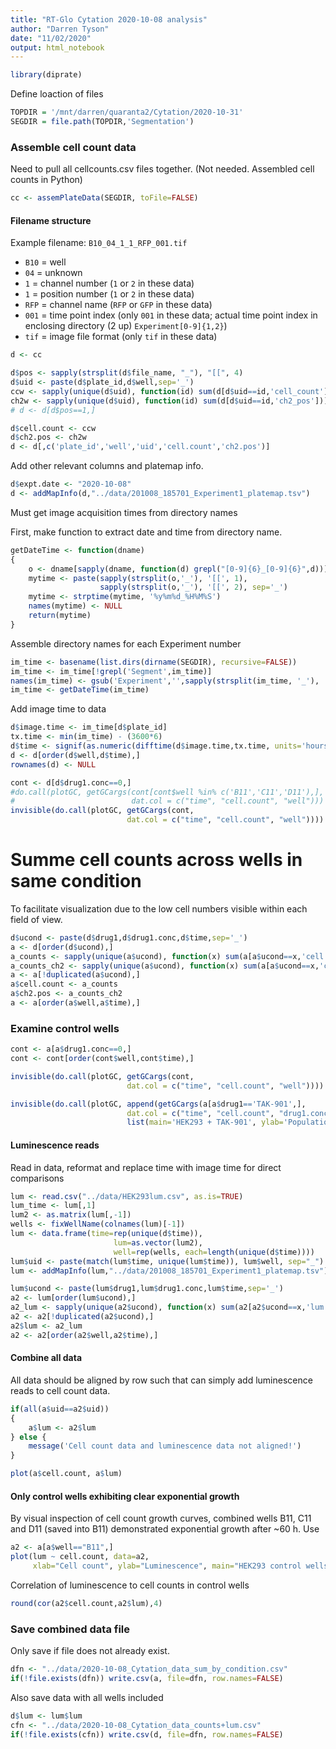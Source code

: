 ```yaml
---
title: "RT-Glo Cytation 2020-10-08 analysis"
author: "Darren Tyson"
date: "11/02/2020"
output: html_notebook
---
```


```r
library(diprate)
```

Define loaction of files
```r
TOPDIR = '/mnt/darren/quaranta2/Cytation/2020-10-31'
SEGDIR = file.path(TOPDIR,'Segmentation')
```

### Assemble cell count data
Need to pull all cellcounts.csv files together. 
(Not needed. Assembled cell counts in Python)

```r
cc <- assemPlateData(SEGDIR, toFile=FALSE)
```
#### Filename structure
Example filename: `B10_04_1_1_RFP_001.tif`  

* `B10` = well  
* `04` = unknown  
* `1` = channel number (`1` or `2` in these data)  
* `1` = position number (`1` or `2` in these data)  
* `RFP` = channel name (`RFP` or `GFP` in these data)  
* `001` = time point index (only `001` in these data; actual time point index in enclosing directory (2 up) `Experiment[0-9]{1,2}`)  
* `tif` = image file format (only `tif` in these data)  


```r
d <- cc

```

```r
d$pos <- sapply(strsplit(d$file_name, "_"), "[[", 4)
d$uid <- paste(d$plate_id,d$well,sep='_')
ccw <- sapply(unique(d$uid), function(id) sum(d[d$uid==id,'cell_count']))
ch2w <- sapply(unique(d$uid), function(id) sum(d[d$uid==id,'ch2_pos']))
# d <- d[d$pos==1,]

```

```r
d$cell.count <- ccw
d$ch2.pos <- ch2w
d <- d[,c('plate_id','well','uid','cell.count','ch2.pos')]
```

Add other relevant columns and platemap info.
```r
d$expt.date <- "2020-10-08"
d <- addMapInfo(d,"../data/201008_185701_Experiment1_platemap.tsv")
```

Must get image acquisition times from directory names

First, make function to extract date and time from directory name.
```r
getDateTime <- function(dname)
{
    o <- dname[sapply(dname, function(d) grepl("[0-9]{6}_[0-9]{6}",d))]
    mytime <- paste(sapply(strsplit(o,'_'), '[[', 1), 
                    sapply(strsplit(o,'_'), '[[', 2), sep='_')
    mytime <- strptime(mytime, '%y%m%d_%H%M%S')
    names(mytime) <- NULL
    return(mytime)
}
```
Assemble directory names for each Experiment number

```r
im_time <- basename(list.dirs(dirname(SEGDIR), recursive=FALSE))
im_time <- im_time[!grepl('Segment',im_time)]
names(im_time) <- gsub('Experiment','',sapply(strsplit(im_time, '_'), '[[', 3))
im_time <- getDateTime(im_time)
```

Add image time to data
```r
d$image.time <- im_time[d$plate_id]
tx.time <- min(im_time) - (3600*6)
d$time <- signif(as.numeric(difftime(d$image.time,tx.time, units='hours')),4)
d <- d[order(d$well,d$time),]
rownames(d) <- NULL
```

```r
cont <- d[d$drug1.conc==0,]
#do.call(plotGC, getGCargs(cont[cont$well %in% c('B11','C11','D11'),], 
#                          dat.col = c("time", "cell.count", "well")))
invisible(do.call(plotGC, getGCargs(cont, 
                          dat.col = c("time", "cell.count", "well"))))

```

# Summe cell counts across wells in same condition 
To facilitate visualization due to the low cell numbers visible within each field of view. 
```r
d$ucond <- paste(d$drug1,d$drug1.conc,d$time,sep='_')
a <- d[order(d$ucond),]
a_counts <- sapply(unique(a$ucond), function(x) sum(a[a$ucond==x,'cell.count']))
a_counts_ch2 <- sapply(unique(a$ucond), function(x) sum(a[a$ucond==x,'ch2.pos']))
a <- a[!duplicated(a$ucond),]
a$cell.count <- a_counts
a$ch2.pos <- a_counts_ch2
a <- a[order(a$well,a$time),]
```

### Examine control wells
```r
cont <- a[a$drug1.conc==0,]
cont <- cont[order(cont$well,cont$time),]

invisible(do.call(plotGC, getGCargs(cont, 
                          dat.col = c("time", "cell.count", "well"))))
```

```r
invisible(do.call(plotGC, append(getGCargs(a[a$drug1=='TAK-901',], 
                          dat.col = c("time", "cell.count", "drug1.conc")),
                          list(main='HEK293 + TAK-901', ylab='Population doublings'))))
```
#### Luminescence reads
Read in data, reformat and replace time with image time for direct comparisons
```r
lum <- read.csv("../data/HEK293lum.csv", as.is=TRUE)
lum_time <- lum[,1]
lum2 <- as.matrix(lum[,-1])
wells <- fixWellName(colnames(lum)[-1])
lum <- data.frame(time=rep(unique(d$time)), 
                       lum=as.vector(lum2), 
                       well=rep(wells, each=length(unique(d$time))))
lum$uid <- paste(match(lum$time, unique(lum$time)), lum$well, sep="_")
lum <- addMapInfo(lum,"../data/201008_185701_Experiment1_platemap.tsv")
```

```r
lum$ucond <- paste(lum$drug1,lum$drug1.conc,lum$time,sep='_')
a2 <- lum[order(lum$ucond),]
a2_lum <- sapply(unique(a2$ucond), function(x) sum(a2[a2$ucond==x,'lum']))
a2 <- a2[!duplicated(a2$ucond),]
a2$lum <- a2_lum
a2 <- a2[order(a2$well,a2$time),]
```

#### Combine all data
All data should be aligned by row such that can simply add luminescence reads to cell count data.
```r
if(all(a$uid==a2$uid)) 
{
    a$lum <- a2$lum
} else {
    message('Cell count data and luminescence data not aligned!')
}
```

```r
plot(a$cell.count, a$lum)
```
#### Only control wells exhibiting clear exponential growth
By visual inspection of cell count growth curves, combined wells B11, C11 and D11 (saved into B11) demonstrated exponential growth after ~60 h. Use
```r
a2 <- a[a$well=="B11",]
plot(lum ~ cell.count, data=a2, 
     xlab="Cell count", ylab="Luminescence", main="HEK293 control wells")
```
Correlation of luminescence to cell counts in control wells
```r
round(cor(a2$cell.count,a2$lum),4)
```

### Save combined data file
Only save if file does not already exist.
```r
dfn <- "../data/2020-10-08_Cytation_data_sum_by_condition.csv"
if(!file.exists(dfn)) write.csv(a, file=dfn, row.names=FALSE)
```
Also save data with all wells included
```r
d$lum <- lum$lum
cfn <- "../data/2020-10-08_Cytation_data_counts+lum.csv"
if(!file.exists(cfn)) write.csv(d, file=dfn, row.names=FALSE)
```

